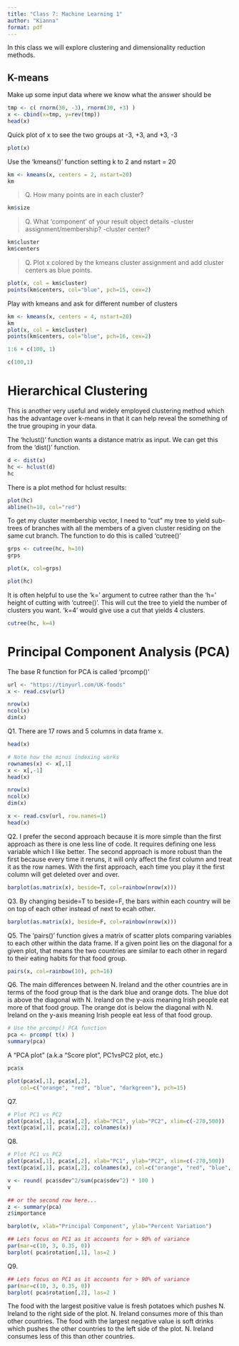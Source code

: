 ```yaml
---
title: "Class 7: Machine Learning 1"
author: "Kianna"
format: pdf
---
```


In this class we will explore clustering and dimensionality reduction methods. 


## K-means

Make up some input data where we know what the answer should be

```r
tmp <- c( rnorm(30, -3), rnorm(30, +3) )
x <- cbind(x=tmp, y=rev(tmp))
head(x)
```

Quick plot of x to see the two groups at -3, +3, and +3, -3
```r
plot(x)
```

Use the 'kmeans()' function setting k to 2 and nstart = 20

```r
km <- kmeans(x, centers = 2, nstart=20)
km
```

>Q. How many points are in each cluster?

```r
km$size
```

>Q. What 'component' of your result object details
  -cluster assignment/membership?
  -cluster center?
  
```r
km$cluster
km$centers
```
  >Q. Plot x colored by the kmeans cluster assignment and add cluster centers as blue points.
  
```r
plot(x, col = km$cluster)
points(km$centers, col="blue", pch=15, cex=2)

```
Play with kmeans and ask for different number of clusters
```r
km <- kmeans(x, centers = 4, nstart=20)
km
plot(x, col = km$cluster)
points(km$centers, col="blue", pch=16, cex=2)
```


```r
1:6 + c(100, 1)
```
  
```r
c(100,1)
```

  
# Hierarchical Clustering
This is another very useful and widely employed clustering method which has the advantage over k-means in that it can help reveal the something of the true grouping in your data.

The 'hclust()' function wants a distance matrix as input. We can get this from the 'dist()' function.

```r
d <- dist(x)
hc <- hclust(d)
hc
```
  There is a plot method for hclust results:
  
```r
plot(hc)
abline(h=10, col="red")
```
  
To get my cluster membership vector, I need to "cut" my tree to yield sub-trees of branches with all the members of a given cluster residing on the same cut branch. The function to do this is called 'cutree()'


```r
grps <- cutree(hc, h=10)
grps
```
```r
plot(x, col=grps)
```
```r
plot(hc)
```

It is often helpful to use the 'k=' argument to cutree rather than the 'h=' height of cutting with 'cutree()'. This will cut the tree to yield the number of clusters you want. 'k=4' would give use a cut that yields 4 clusters.
```r
cutree(hc, k=4)
```
# Principal Component Analysis (PCA)

The base R function for PCA is called 'prcomp()'


```r
url <- "https://tinyurl.com/UK-foods"
x <- read.csv(url)
```

```r
nrow(x)
ncol(x)
dim(x)
```

Q1. There are 17 rows and 5 columns in data frame x.
```r
head(x)
```

```r
# Note how the minus indexing works
rownames(x) <- x[,1]
x <- x[,-1]
head(x)
```


```r
nrow(x)
ncol(x)
dim(x)
```

```r
x <- read.csv(url, row.names=1)
head(x)
```
Q2. I prefer the second approach because it is more simple than the first approach as there is one less line of code. It requires defining one less variable which I like better. The second approach is more robust than the first because every time it reruns, it will only affect the first column and treat it as the row names. With the first approach, each time you play it the first column will get deleted over and over.

```r
barplot(as.matrix(x), beside=T, col=rainbow(nrow(x)))
```
Q3. By changing beside=T to beside=F, the bars within each country will be on top of each other instead of next to ecah other.
```r
barplot(as.matrix(x), beside=F, col=rainbow(nrow(x)))
```

Q5. The 'pairs()' function gives a matrix of scatter plots comparing variables to each other within the data frame. If a given point lies on the diagonal for a given plot, that means the two countries are similar to each other in regard to their eating habits for that food group.
```r
pairs(x, col=rainbow(10), pch=16) 
```

Q6. The main differences between N. Ireland and the other countries are in terms of the food group that is the dark blue and orange dots. The blue dot is above the diagonal with N. Ireland on the y-axis meaning Irish people eat more of that food group. The orange dot is below the diagonal with N. Ireland on the y-axis meaning Irish people eat less of that food group.

```r
# Use the prcomp() PCA function 
pca <- prcomp( t(x) )
summary(pca)
```

A "PCA plot" (a.k.a "Score plot", PC1vsPC2 plot, etc.)

```r
pca$x
```
```r
plot(pca$x[,1], pca$x[,2], 
    col=c("orange", "red", "blue", "darkgreen"), pch=15)
```

Q7. 
```r
# Plot PC1 vs PC2
plot(pca$x[,1], pca$x[,2], xlab="PC1", ylab="PC2", xlim=c(-270,500))
text(pca$x[,1], pca$x[,2], colnames(x))
```

Q8. 
```r
# Plot PC1 vs PC2
plot(pca$x[,1], pca$x[,2], xlab="PC1", ylab="PC2", xlim=c(-270,500))
text(pca$x[,1], pca$x[,2], colnames(x), col=c("orange", "red", "blue", "darkgreen"))
```
```r
v <- round( pca$sdev^2/sum(pca$sdev^2) * 100 )
v
```
```r
## or the second row here...
z <- summary(pca)
z$importance
```

```r
barplot(v, xlab="Principal Component", ylab="Percent Variation")
```
```r
## Lets focus on PC1 as it accounts for > 90% of variance 
par(mar=c(10, 3, 0.35, 0))
barplot( pca$rotation[,1], las=2 )
```

Q9. 
```r
## Lets focus on PC1 as it accounts for > 90% of variance 
par(mar=c(10, 3, 0.35, 0))
barplot( pca$rotation[,2], las=2 )
```

The food with the largest positive value is fresh potatoes which pushes N. Ireland to the right side of the plot. N. Ireland consumes more of this than other countries. The food with the largest negative value is soft drinks which pushes the other countries to the left side of the plot. N. Ireland consumes less of this than other countries.